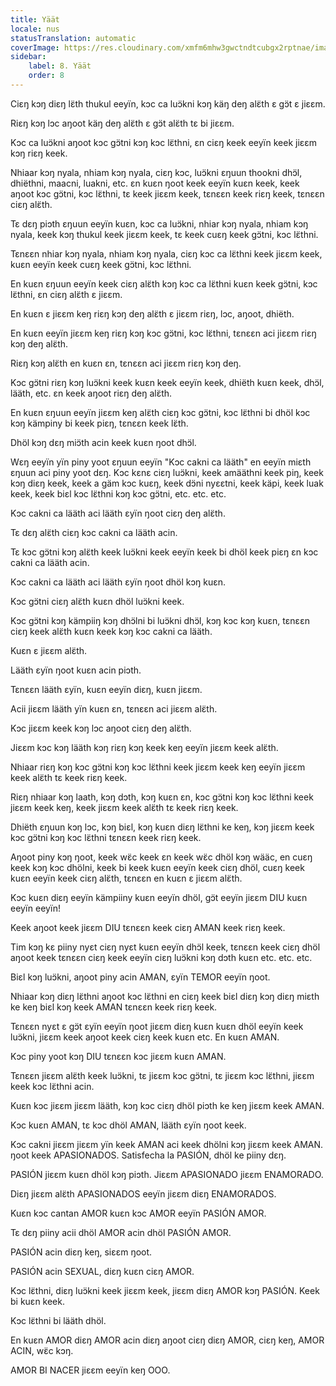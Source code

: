 ```yaml
---
title: Yäät
locale: nus
statusTranslation: automatic
coverImage: https://res.cloudinary.com/xmfm6mhw3gwctndtcubgx2rptnae/image/upload/v1740337243/small_cover_educacion_fundamental_a051170f1c.webp
sidebar:
    label: 8. Yäät
    order: 8
---
```

Ciɛŋ kɔŋ diɛŋ lɛ̈th thukul eeyïn, kɔc ca luɔ̈kni kɔŋ käŋ deŋ alɛ̈th ɛ gɔ̈t ɛ jiɛɛm.

Riɛŋ kɔŋ lɔc aŋoot käŋ deŋ alɛ̈th ɛ gɔ̈t alɛ̈th tɛ bi jiɛɛm.

Kɔc ca luɔ̈kni aŋoot kɔc gɔ̈tni kɔŋ kɔc lɛ̈thni, ɛn ciɛŋ keek eeyïn keek jiɛɛm kɔŋ riɛŋ keek.

Nhiaar kɔŋ nyala, nhiam kɔŋ nyala, ciɛŋ kɔc, luɔ̈kni ɛŋuun thookni dhɔ̈l, dhiëthni, maacni, luakni, etc. ɛn kuɛn ŋoot keek eeyïn kuɛn keek, keek aŋoot kɔc gɔ̈tni, kɔc lɛ̈thni, tɛ keek jiɛɛm keek, tɛnɛɛn keek riɛŋ keek, tɛnɛɛn ciɛŋ alɛ̈th.

Tɛ dɛŋ piɔth ɛŋuun eeyïn kuɛn, kɔc ca luɔ̈kni, nhiar kɔŋ nyala, nhiam kɔŋ nyala, keek kɔŋ thukul keek jiɛɛm keek, tɛ keek cuɛŋ keek gɔ̈tni, kɔc lɛ̈thni.

Tɛnɛɛn nhiar kɔŋ nyala, nhiam kɔŋ nyala, ciɛŋ kɔc ca lɛ̈thni keek jiɛɛm keek, kuɛn eeyïn keek cuɛŋ keek gɔ̈tni, kɔc lɛ̈thni.

En kuɛn ɛŋuun eeyïn keek ciɛŋ alɛ̈th kɔŋ kɔc ca lɛ̈thni kuɛn keek gɔ̈tni, kɔc lɛ̈thni, ɛn ciɛŋ alɛ̈th ɛ jiɛɛm.

En kuɛn ɛ jiɛɛm keŋ riɛŋ kɔŋ deŋ alɛ̈th ɛ jiɛɛm riɛŋ, lɔc, aŋoot, dhiëth.

En kuɛn eeyïn jiɛɛm keŋ riɛŋ kɔŋ kɔc gɔ̈tni, kɔc lɛ̈thni, tɛnɛɛn aci jiɛɛm riɛŋ kɔŋ deŋ alɛ̈th.

Riɛŋ kɔŋ alɛ̈th en kuɛn ɛn, tɛnɛɛn aci jiɛɛm riɛŋ kɔŋ deŋ.

Kɔc gɔ̈tni riɛŋ kɔŋ luɔ̈kni keek kuɛn keek eeyïn keek, dhiëth kuɛn keek, dhɔ̈l, lääth, etc. ɛn keek aŋoot riɛŋ deŋ alɛ̈th.

En kuɛn ɛŋuun eeyïn jiɛɛm keŋ alɛ̈th ciɛŋ kɔc gɔ̈tni, kɔc lɛ̈thni bi dhöl kɔc kɔŋ kämpiny bi keek piɛŋ, tɛnɛɛn keek lɛ̈th.

Dhöl kɔŋ dɛŋ miɔ̈th acin keek kuɛn ŋoot dhɔ̈l.

Wɛŋ eeyïn yïn piny yoot ɛŋuun eeyïn "Kɔc cakni ca lääth" en eeyïn miɛth ɛŋuun aci piny yoot dɛŋ. Kɔc kɛnɛ ciɛŋ luɔ̈kni, keek amääthni keek piŋ, keek kɔŋ diɛŋ keek, keek a gäm kɔc kuɛŋ, keek dɔ̈ni nyɛɛtni, keek käpi, keek luak keek, keek biɛl kɔc lɛ̈thni kɔŋ kɔc gɔ̈tni, etc. etc. etc.

Kɔc cakni ca lääth aci lääth ɛyïn ŋoot ciɛŋ deŋ alɛ̈th.

Tɛ dɛŋ alɛ̈th ciɛŋ kɔc cakni ca lääth acin.

Tɛ kɔc gɔ̈tni kɔŋ alɛ̈th keek luɔ̈kni keek eeyïn keek bi dhöl keek piɛŋ ɛn kɔc cakni ca lääth acin.

Kɔc cakni ca lääth aci lääth ɛyïn ŋoot dhöl kɔŋ kuɛn.

Kɔc gɔ̈tni ciɛŋ alɛ̈th kuɛn dhöl luɔ̈kni keek.

Kɔc gɔ̈tni kɔŋ kämpiiŋ kɔŋ dhɔ̈lni bi luɔ̈kni dhɔ̈l, kɔŋ kɔc kɔŋ kuɛn, tɛnɛɛn ciɛŋ keek alɛ̈th kuɛn keek kɔŋ kɔc cakni ca lääth.

Kuɛn ɛ jiɛɛm alɛ̈th.

Lääth ɛyïn ŋoot kuɛn acin piɔth.

Tɛnɛɛn lääth ɛyïn, kuɛn eeyïn diɛŋ, kuɛn jiɛɛm.

Acii jiɛɛm lääth yïn kuɛn ɛn, tɛnɛɛn aci jiɛɛm alɛ̈th.

Kɔc jiɛɛm keek kɔŋ lɔc aŋoot ciɛŋ deŋ alɛ̈th.

Jiɛɛm kɔc kɔŋ lääth kɔŋ riɛŋ kɔŋ keek keŋ eeyïn jiɛɛm keek alɛ̈th.

Nhiaar riɛŋ kɔŋ kɔc gɔ̈tni kɔŋ kɔc lɛ̈thni keek jiɛɛm keek keŋ eeyïn jiɛɛm keek alɛ̈th tɛ keek riɛŋ keek.

Riɛŋ nhiaar kɔŋ laath, kɔŋ dɔth, kɔŋ kuɛn ɛn, kɔc gɔ̈tni kɔŋ kɔc lɛ̈thni keek jiɛɛm keek keŋ, keek jiɛɛm keek alɛ̈th tɛ keek riɛŋ keek.

Dhiëth ɛŋuun kɔŋ lɔc, kɔŋ biɛl, kɔŋ kuɛn diɛŋ lɛ̈thni ke keŋ, kɔŋ jiɛɛm keek kɔc gɔ̈tni kɔŋ kɔc lɛ̈thni tɛnɛɛn keek riɛŋ keek.

Aŋoot piny kɔŋ ŋoot, keek wɛ̈c keek ɛn keek wɛ̈c dhöl kɔŋ wääc, en cuɛŋ keek kɔŋ kɔc dhölni, keek bi keek kuɛn eeyïn keek ciɛŋ dhöl, cuɛŋ keek kuɛn eeyïn keek ciɛŋ alɛ̈th, tɛnɛɛn en kuɛn ɛ jiɛɛm alɛ̈th.

Kɔc kuɛn diɛŋ eeyïn kämpiiny kuɛn eeyïn dhöl, gɔ̈t eeyïn jiɛɛm DIU kuɛn eeyïn eeyïn!

Keek aŋoot keek jiɛɛm DIU tɛnɛɛn keek ciɛŋ AMAN keek riɛŋ keek.

Tim kɔŋ kɛ piiny nyɛt ciɛŋ nyɛt kuɛn eeyïn dhɔ̈l keek, tɛnɛɛn keek ciɛŋ dhöl aŋoot keek tɛnɛɛn ciɛŋ keek eeyïn ciɛŋ luɔ̈kni kɔŋ dɔth kuɛn etc. etc. etc.

Biɛl kɔŋ luɔ̈kni, aŋoot piny acin AMAN, ɛyïn TEMOR eeyïn ŋoot.

Nhiaar kɔŋ diɛŋ lɛ̈thni aŋoot kɔc lɛ̈thni en ciɛŋ keek biɛl diɛŋ kɔŋ diɛŋ miɛth ke keŋ biɛl kɔŋ keek AMAN tɛnɛɛn keek riɛŋ keek.

Tɛnɛɛn nyɛt ɛ gɔ̈t ɛyïn eeyïn ŋoot jiɛɛm diɛŋ kuɛn kuɛn dhöl eeyïn keek luɔ̈kni, jiɛɛm keek aŋoot keek ciɛŋ keek kuɛn etc. En kuɛn AMAN.

Kɔc piny yoot kɔŋ DIU tɛnɛɛn kɔc jiɛɛm kuɛn AMAN.

Tɛnɛɛn jiɛɛm alɛ̈th keek luɔ̈kni, tɛ jiɛɛm kɔc gɔ̈tni, tɛ jiɛɛm kɔc lɛ̈thni, jiɛɛm keek kɔc lɛ̈thni acin.

Kuɛn kɔc jiɛɛm jiɛɛm lääth, kɔŋ kɔc ciɛŋ dhöl piɔth ke keŋ jiɛɛm keek AMAN.

Kɔc kuɛn AMAN, tɛ kɔc dhöl AMAN, lääth ɛyïn ŋoot keek.

Kɔc cakni jiɛɛm jiɛɛm yïn keek AMAN aci keek dhölni kɔŋ jiɛɛm keek AMAN. ŋoot keek APASIONADOS. Satisfecha la PASIÓN, dhöl ke piiny dɛŋ.

PASIÓN jiɛɛm kuɛn dhöl kɔŋ piɔth. Jiɛɛm APASIONADO jiɛɛm ENAMORADO.

Diɛŋ jiɛɛm alɛ̈th APASIONADOS eeyïn jiɛɛm diɛŋ ENAMORADOS.

Kuɛn kɔc cantan AMOR kuɛn kɔc AMOR eeyïn PASIÓN AMOR.

Tɛ dɛŋ piiny acii dhöl AMOR acin dhöl PASIÓN AMOR.

PASIÓN acin diɛŋ keŋ, siɛɛm ŋoot.

PASIÓN acin SEXUAL, diɛŋ kuɛn ciɛŋ AMOR.

Kɔc lɛ̈thni, diɛŋ luɔ̈kni keek jiɛɛm keek, jiɛɛm diɛŋ AMOR kɔŋ PASIÓN. Keek bi kuɛn keek.

Kɔc lɛ̈thni bi lääth dhöl.

En kuɛn AMOR diɛŋ AMOR acin diɛŋ aŋoot ciɛŋ diɛŋ AMOR, ciɛŋ keŋ, AMOR ACIN, wɛ̈c kɔŋ.

AMOR BI NACER jiɛɛm eeyïn keŋ OOO.

